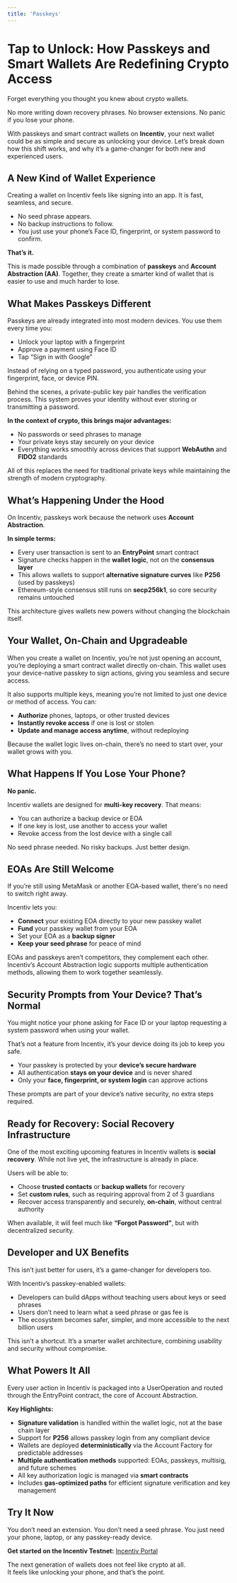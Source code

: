 ```yaml
---
title: 'Passkeys'
---
```


# Tap to Unlock: How Passkeys and Smart Wallets Are Redefining Crypto Access

Forget everything you thought you knew about crypto wallets.

No more writing down recovery phrases. 
No browser extensions.
No panic if you lose your phone.

With passkeys and smart contract wallets on **Incentiv**, your next wallet could be as simple and secure as unlocking your device. Let’s break down how this shift works, and why it’s a game-changer for both new and experienced users.

## A New Kind of Wallet Experience

Creating a wallet on Incentiv feels like signing into an app. It is fast, seamless, and secure.  

- No seed phrase appears.  
- No backup instructions to follow.  
- You just use your phone’s Face ID, fingerprint, or system password to confirm.  

**That’s it.**

This is made possible through a combination of **passkeys** and **Account Abstraction (AA)**. Together, they create a smarter kind of wallet that is easier to use and much harder to lose.

## What Makes Passkeys Different

Passkeys are already integrated into most modern devices. You use them every time you:

- Unlock your laptop with a fingerprint  
- Approve a payment using Face ID  
- Tap “Sign in with Google”  

Instead of relying on a typed password, you authenticate using your fingerprint, face, or device PIN.

Behind the scenes, a private-public key pair handles the verification process. This system proves your identity without ever storing or transmitting a password.

**In the context of crypto, this brings major advantages:**

- No passwords or seed phrases to manage  
- Your private keys stay securely on your device  
- Everything works smoothly across devices that support **WebAuthn** and **FIDO2** standards  

All of this replaces the need for traditional private keys while maintaining the strength of modern cryptography.

## What’s Happening Under the Hood

On Incentiv, passkeys work because the network uses **Account Abstraction**.

**In simple terms:**

- Every user transaction is sent to an **EntryPoint** smart contract  
- Signature checks happen in the **wallet logic**, not on the **consensus layer**  
- This allows wallets to support **alternative signature curves** like **P256** (used by passkeys)  
- Ethereum-style consensus still runs on **secp256k1**, so core security remains untouched  

This architecture gives wallets new powers without changing the blockchain itself.

## Your Wallet, On-Chain and Upgradeable

When you create a wallet on Incentiv, you’re not just opening an account, you’re deploying a smart contract wallet directly on-chain. This wallet uses your device-native passkey to sign actions, giving you seamless and secure access.

It also supports multiple keys, meaning you’re not limited to just one device or method of access. You can:

- **Authorize** phones, laptops, or other trusted devices  
- **Instantly revoke access** if one is lost or stolen  
- **Update and manage access anytime**, without redeploying  

Because the wallet logic lives on-chain, there’s no need to start over, your wallet grows with you.


## What Happens If You Lose Your Phone?

**No panic.**

Incentiv wallets are designed for **multi-key recovery**. That means:

- You can authorize a backup device or EOA  
- If one key is lost, use another to access your wallet  
- Revoke access from the lost device with a single call  

No seed phrase needed. No risky backups. Just better design.

## EOAs Are Still Welcome

If you’re still using MetaMask or another EOA-based wallet, there's no need to switch right away.

Incentiv lets you:

- **Connect** your existing EOA directly to your new passkey wallet  
- **Fund** your passkey wallet from your EOA  
- Set your EOA as a **backup signer** 
- **Keep your seed phrase** for peace of mind  

EOAs and passkeys aren’t competitors, they complement each other. Incentiv’s Account Abstraction logic supports multiple authentication methods, allowing them to work together seamlessly.

## Security Prompts from Your Device? That’s Normal

You might notice your phone asking for Face ID or your laptop requesting a system password when using your wallet.  

That’s not a feature from Incentiv, it’s your device doing its job to keep you safe.

- Your passkey is protected by your **device’s secure hardware**  
- All authentication **stays on your device** and is never shared  
- Only your **face, fingerprint, or system login** can approve actions  

These prompts are part of your device’s native security, no extra steps required.

## Ready for Recovery: Social Recovery Infrastructure

One of the most exciting upcoming features in Incentiv wallets is **social recovery**. While not live yet, the infrastructure is already in place.

Users will be able to:

- Choose **trusted contacts** or **backup wallets** for recovery  
- Set **custom rules**, such as requiring approval from 2 of 3 guardians  
- Recover access transparently and securely, **on-chain**, without central authority  

When available, it will feel much like **“Forgot Password”**, but with decentralized security.

## Developer and UX Benefits

This isn’t just better for users, it’s a game-changer for developers too.

With Incentiv’s passkey-enabled wallets:

- Developers can build dApps without teaching users about keys or seed phrases  
- Users don’t need to learn what a seed phrase or gas fee is  
- The ecosystem becomes safer, simpler, and more accessible to the next billion users

This isn’t a shortcut. It’s a smarter wallet architecture, combining usability and security without compromise.

## What Powers It All

Every user action in Incentiv is packaged into a UserOperation and routed through the EntryPoint contract, the core of Account Abstraction.

**Key Highlights:**

- **Signature validation** is handled within the wallet logic, not at the base chain layer  
- Support for **P256** allows passkey login from any compliant device  
- Wallets are deployed **deterministically** via the Account Factory for predictable addresses  
- **Multiple authentication methods** supported: EOAs, passkeys, multisig, and future schemes  
- All key authorization logic is managed via **smart contracts**  
- Includes **gas-optimized paths** for efficient signature verification and key management  

## Try It Now

You don’t need an extension. You don’t need a seed phrase. You just need your phone, laptop, or any passkey-ready device.

**Get started on the Incentiv Testnet:** [Incentiv Portal](https://testnet.incentiv.net)

The next generation of wallets does not feel like crypto at all.  
It feels like unlocking your phone, and that’s the point.

